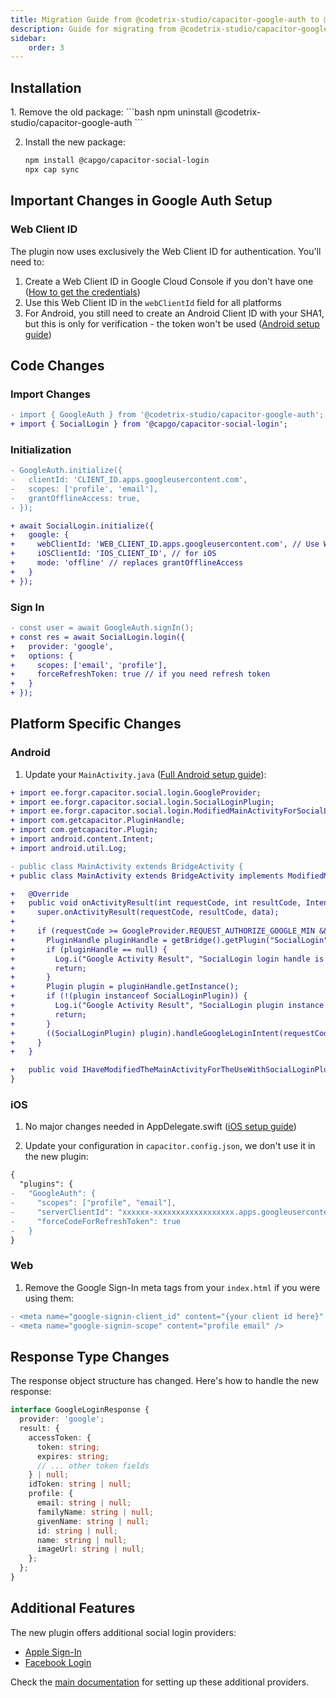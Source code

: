 ```yaml
---
title: Migration Guide from @codetrix-studio/capacitor-google-auth to @capgo/capacitor-social-login
description: Guide for migrating from @codetrix-studio/capacitor-google-auth to @capgo/capacitor-social-login
sidebar:
    order: 3
---
```


## Installation

<Steps>
1. Remove the old package:
   ```bash
   npm uninstall @codetrix-studio/capacitor-google-auth
   ```

2. Install the new package:
   ```bash
   npm install @capgo/capacitor-social-login
   npx cap sync
   ```
</Steps>

## Important Changes in Google Auth Setup

### Web Client ID
The plugin now uses exclusively the Web Client ID for authentication. You'll need to:
1. Create a Web Client ID in Google Cloud Console if you don't have one ([How to get the credentials](/docs/plugins/social-login/google/general/))
2. Use this Web Client ID in the `webClientId` field for all platforms
3. For Android, you still need to create an Android Client ID with your SHA1, but this is only for verification - the token won't be used ([Android setup guide](/docs/plugins/social-login/google/android/))

## Code Changes

### Import Changes
```diff
- import { GoogleAuth } from '@codetrix-studio/capacitor-google-auth';
+ import { SocialLogin } from '@capgo/capacitor-social-login';
```

### Initialization
```diff
- GoogleAuth.initialize({
-   clientId: 'CLIENT_ID.apps.googleusercontent.com',
-   scopes: ['profile', 'email'],
-   grantOfflineAccess: true,
- });

+ await SocialLogin.initialize({
+   google: {
+     webClientId: 'WEB_CLIENT_ID.apps.googleusercontent.com', // Use Web Client ID for all platforms
+     iOSClientId: 'IOS_CLIENT_ID', // for iOS
+     mode: 'offline' // replaces grantOfflineAccess
+   }
+ });
```

### Sign In
```diff
- const user = await GoogleAuth.signIn();
+ const res = await SocialLogin.login({
+   provider: 'google',
+   options: {
+     scopes: ['email', 'profile'],
+     forceRefreshToken: true // if you need refresh token
+   }
+ });
```

## Platform Specific Changes

### Android

1. Update your `MainActivity.java` ([Full Android setup guide](/docs/plugins/social-login/google/android/)):
```diff
+ import ee.forgr.capacitor.social.login.GoogleProvider;
+ import ee.forgr.capacitor.social.login.SocialLoginPlugin;
+ import ee.forgr.capacitor.social.login.ModifiedMainActivityForSocialLoginPlugin;
+ import com.getcapacitor.PluginHandle;
+ import com.getcapacitor.Plugin;
+ import android.content.Intent;
+ import android.util.Log;

- public class MainActivity extends BridgeActivity {
+ public class MainActivity extends BridgeActivity implements ModifiedMainActivityForSocialLoginPlugin {

+   @Override
+   public void onActivityResult(int requestCode, int resultCode, Intent data) {
+     super.onActivityResult(requestCode, resultCode, data);
+     
+     if (requestCode >= GoogleProvider.REQUEST_AUTHORIZE_GOOGLE_MIN && requestCode < GoogleProvider.REQUEST_AUTHORIZE_GOOGLE_MAX) {
+       PluginHandle pluginHandle = getBridge().getPlugin("SocialLogin");
+       if (pluginHandle == null) {
+         Log.i("Google Activity Result", "SocialLogin login handle is null");
+         return;
+       }
+       Plugin plugin = pluginHandle.getInstance();
+       if (!(plugin instanceof SocialLoginPlugin)) {
+         Log.i("Google Activity Result", "SocialLogin plugin instance is not SocialLoginPlugin");
+         return;
+       }
+       ((SocialLoginPlugin) plugin).handleGoogleLoginIntent(requestCode, data);
+     }
+   }

+   public void IHaveModifiedTheMainActivityForTheUseWithSocialLoginPlugin() {}
}
```

### iOS

1. No major changes needed in AppDelegate.swift ([iOS setup guide](/docs/plugins/social-login/google/ios/))

2. Update your configuration in `capacitor.config.json`, we don't use it in the new plugin:
```diff
{
  "plugins": {
-   "GoogleAuth": {
-     "scopes": ["profile", "email"],
-     "serverClientId": "xxxxxx-xxxxxxxxxxxxxxxxxx.apps.googleusercontent.com",
-     "forceCodeForRefreshToken": true
-   }
}
```

### Web

1. Remove the Google Sign-In meta tags from your `index.html` if you were using them:
```diff
- <meta name="google-signin-client_id" content="{your client id here}" />
- <meta name="google-signin-scope" content="profile email" />
```

## Response Type Changes

The response object structure has changed. Here's how to handle the new response:

```typescript
interface GoogleLoginResponse {
  provider: 'google';
  result: {
    accessToken: {
      token: string;
      expires: string;
      // ... other token fields
    } | null;
    idToken: string | null;
    profile: {
      email: string | null;
      familyName: string | null;
      givenName: string | null;
      id: string | null;
      name: string | null;
      imageUrl: string | null;
    };
  };
}
```

## Additional Features

The new plugin offers additional social login providers:
- [Apple Sign-In](/docs/plugins/social-login/apple/general/)
- [Facebook Login](/docs/plugins/social-login/facebook/)

Check the [main documentation](/docs/plugins/social-login/google/general/) for setting up these additional providers. 
